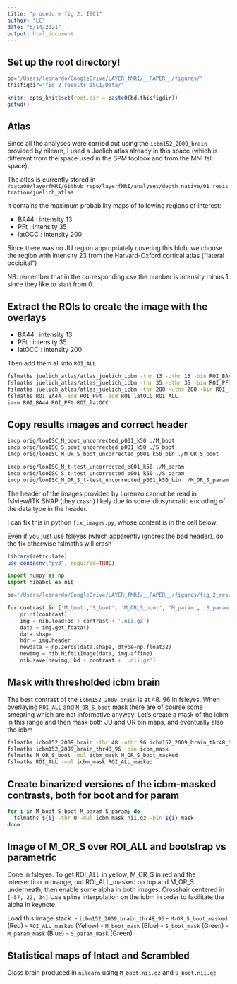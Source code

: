 ```yaml
---
title: "procedure fig 2: ISC1"
author: "LC"
date: "6/14/2021"
output: html_document
---
```



## Set up the root directory!
```r

bd="/Users/leonardo/GoogleDrive/LAYER_fMRI/__PAPER__/figures/"
thisfigdir="fig_2_results_ISC1/Data/"

knitr::opts_knit$set(root.dir = paste0(bd,thisfigdir))
getwd()
```


## Atlas

Since all the analyses were carried out using the `icbm152_2009_brain` provided by nilearn, I used a Juelich atlas already in this space (which is different from the space used in the SPM toolbox and from the MNI fsl space).

The atlas is currently stored in `/data00/layerfMRI/Github_repo/layerfMRI/analyses/depth_native/01_registration/juelich_atlas`

It contains the maximum probability maps of following regions of interest:

- BA44 : intensity 13
- PFt :  intensity 35
- latOCC : intensity 200

Since there was no JU region appropriately covering this blob, we choose the region with intensity 23 from the Harvard-Oxford cortical atlas ("lateral occipital")

NB: remember that in the corresponding csv the number is intensity minus 1 since they like to start from 0.


## Extract the ROIs to create the image with the overlays

- BA44 : intensity 13
- PFt :  intensity 35
- latOCC : intensity 200

Then add them all into `ROI_ALL`



```bash

fslmaths juelich_atlas/atlas_juelich_icbm -thr 13 -uthr 13 -bin ROI_BA44
fslmaths juelich_atlas/atlas_juelich_icbm -thr 35 -uthr 35 -bin ROI_PFt
fslmaths juelich_atlas/atlas_juelich_icbm -thr 200 -uthr 200 -bin ROI_latOCC
fslmaths ROI_BA44 -add ROI_PFt -add ROI_latOCC ROI_ALL
imrm ROI_BA44 ROI_PFt ROI_latOCC

```


## Copy results images and correct header

```bash

imcp orig/looISC_M_boot_uncorrected_p001_k50 ./M_boot
imcp orig/looISC_S_boot_uncorrected_p001_k50 ./S_boot
imcp orig/looISC_M_OR_S_boot_uncorrected_p001_k50_bin ./M_OR_S_boot

imcp orig/looISC_M_t-test_uncorrected_p001_k50 ./M_param
imcp orig/looISC_S_t-test_uncorrected_p001_k50 ./S_param
imcp orig/looISC_M_OR_S_t-test_uncorrected_p001_k50_bin ./M_OR_S_param


```

The header of the images provided by Lorenzo cannot be read in fslview/ITK SNAP (they crash) likely due to some idiosyncratic encoding of the data type in the header.

I can fix this in python `fix_images.py`, whose content is in the cell below.

Even if you just use fsleyes (which apparently ignores the bad header), do the fix otherwise fslmaths will crash

```r
library(reticulate)
use_condaenv("py3", required=TRUE)
```


```python

import numpy as np
import nibabel as nib

bd='/Users/leonardo/GoogleDrive/LAYER_fMRI/__PAPER__/figures/fig_2_results_ISC1/Data/'

for contrast in ['M_boot','S_boot', 'M_OR_S_boot', 'M_param', 'S_param', 'M_OR_S_param']:
    print(contrast)
    img = nib.load(bd + contrast + '.nii.gz')
    data = img.get_fdata()
    data.shape
    hdr = img.header
    newdata = np.zeros(data.shape, dtype=np.float32)
    newimg = nib.Nifti1Image(data, img.affine)
    nib.save(newimg, bd + contrast + '.nii.gz')


```


## Mask with thresholded icbm brain
The best contrast of the `icbm152_2009_brain` is at 48..96 in fsleyes. When overlaying `ROI_ALL` and `M_OR_S_boot` mask there are of course some smearing which are not informative anyway.
Let's create a mask of the icbm in this range and then mask both JU and OR bin maps, and eventually also the icbm

```bash

fslmaths icbm152_2009_brain -thr 48 -uthr 96 icbm152_2009_brain_thr48_96
fslmaths icbm152_2009_brain_thr48_96 -bin icbm_mask
fslmaths M_OR_S_boot -mul icbm_mask M_OR_S_boot_masked
fslmaths ROI_ALL -mul icbm_mask ROI_ALL_masked

```



## Create binarized versions of the icbm-masked contrasts, both for boot and for param
```bash

for i in M_boot S_boot M_param S_param; do
  fslmaths ${i} -thr 0 -mul icbm_mask.nii.gz -bin ${i}_mask
done

```



## Image of M_OR_S over ROI_ALL and bootstrap vs parametric
 
Done in fsleyes. 
To get ROI_ALL in yellow, M_OR_S in red and the intersection in orange, put ROI_ALL_masked on top and M_OR_S underneath, then enable some alpha in both images.
Crosshair centered in `[-57, 22, 34]`
Use spline interpolation on the icbm in order to facilitate the alpha in keynote.

Load this image stack:
- `icbm152_2009_brain_thr48_96`
- `M-OR_S_boot_masked` (Red)
- `ROI_ALL_masked` (Yellow)
- `M_boot_mask` (Blue)
- `S_boot_mask` (Green)
- `M_param_mask` (Blue)
- `S_param_mask` (Green)

## Statistical maps of Intact and Scrambled
Glass brain produced in `nilearn` using `M_boot.nii.gz` and `S_boot.nii.gz`















